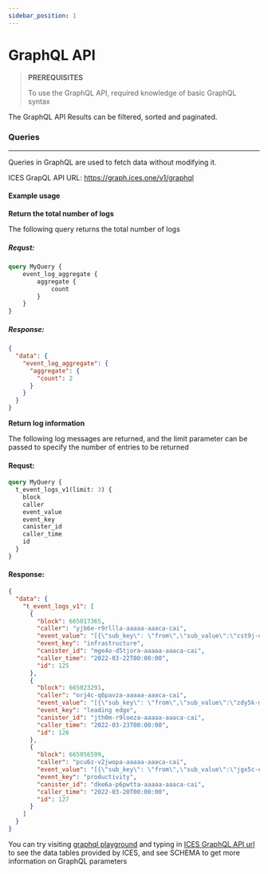 ```yaml
---
sidebar_position: 1
---
```


# GraphQL API

> **PREREQUISITES** 
> 
> To use the GraphQL API, required knowledge of basic GraphQL syntax 

The GraphQL API  Results can be filtered, sorted and paginated.

### Queries
---
Queries in GraphQL are used to fetch data without modifying it. 

ICES GrapQL API URL: https://graph.ices.one/v1/graphql

#### Example usage
**Return the total number of logs** 

The following query returns the total number of logs 

##### Requst:
```graphQL
query MyQuery {
    event_log_aggregate {
        aggregate {
            count
        }
    }
}
``` 

##### Response: 

```json
{
  "data": {
    "event_log_aggregate": {
      "aggregate": {
        "count": 2
      }
    }
  }
}
``` 


**Return log information** 

The following log messages are returned, and the limit parameter can be passed to specify the number of entries to be returned

#### Requst:
```graphQL
query MyQuery {
  t_event_logs_v1(limit: 3) {
    block
    caller
    event_value
    event_key
    canister_id
    caller_time
    id
  }
}
```

#### Response:
```json
{
  "data": {
    "t_event_logs_v1": [
      {
        "block": 665017365,
        "caller": "yjb6e-r9rllla-aaaaa-aaaca-cai",
        "event_value": "[{\"sub_key\": \"from\",\"sub_value\":\"cst9j-o9ebwaa-aaaaa-aaaca-cai\",\"indexed\":true}, {\"sub_key\": \"to\",\"sub_value\":\"ytn3o-f5hfdca-aaaaa-aaaca-cai\",\"indexed\":true}, {\"sub_key\": \"amount\",\"sub_value\":\"8168\",\"indexed\":false}]",
        "event_key": "infrastructure",
        "canister_id": "mge4o-d5tjora-aaaaa-aaaca-cai",
        "caller_time": "2022-03-22T00:00:00",
        "id": 125
      },
      {
        "block": 665023291,
        "caller": "orj4c-q6pavza-aaaaa-aaaca-cai",
        "event_value": "[{\"sub_key\": \"from\",\"sub_value\":\"zdy5k-m1yxtqa-aaaaa-aaaca-cai\",\"indexed\":true}, {\"sub_key\": \"to\",\"sub_value\":\"pvy4r-f9osuoa-aaaaa-aaaca-cai\",\"indexed\":true}, {\"sub_key\": \"amount\",\"sub_value\":\"0386\",\"indexed\":false}]",
        "event_key": "leading edge",
        "canister_id": "jth0m-r9loeza-aaaaa-aaaca-cai",
        "caller_time": "2022-03-23T00:00:00",
        "id": 126
      },
      {
        "block": 665056599,
        "caller": "pcu6z-v2jwopa-aaaaa-aaaca-cai",
        "event_value": "[{\"sub_key\": \"from\",\"sub_value\":\"jgx5c-q6vgdoa-aaaaa-aaaca-cai\",\"indexed\":true}, {\"sub_key\": \"to\",\"sub_value\":\"eoh6l-m9mkfka-aaaaa-aaaca-cai\",\"indexed\":true}, {\"sub_key\": \"amount\",\"sub_value\":\"16218499\",\"indexed\":false}]",
        "event_key": "productivity",
        "canister_id": "dke6a-p6pwtta-aaaaa-aaaca-cai",
        "caller_time": "2022-03-20T00:00:00",
        "id": 127
      }
    ]
  }
}
```

You can try visiting [graphql playground](https://graphiql-online.com/) and typing in [ICES GraphQL API url](https://graph.ices.one/v1/graphql) to see the data tables provided by ICES, and see SCHEMA to get more information on GraphQL parameters 